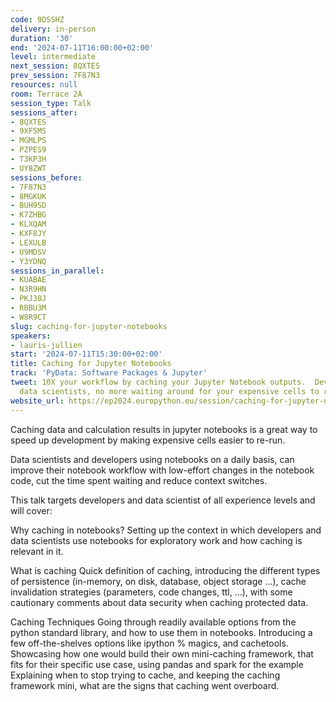 ```yaml
---
code: 9DSSHZ
delivery: in-person
duration: '30'
end: '2024-07-11T16:00:00+02:00'
level: intermediate
next_session: 8QXTES
prev_session: 7F87N3
resources: null
room: Terrace 2A
session_type: Talk
sessions_after:
- 8QXTES
- 9XFSMS
- MGMLPS
- PZPES9
- T3KP3H
- UY8ZWT
sessions_before:
- 7F87N3
- 8MGKUK
- BUH9SD
- K7ZHBG
- KLXQAM
- KXF8JY
- LEXULB
- U9MDSV
- Y3YDNQ
sessions_in_parallel:
- KUABAE
- N3R9HN
- PKJ38J
- RBBU3M
- W8R9CT
slug: caching-for-jupyter-notebooks
speakers:
- lauris-jullien
start: '2024-07-11T15:30:00+02:00'
title: Caching for Jupyter Notebooks
track: 'PyData: Software Packages & Jupyter'
tweet: 10X your workflow by caching your Jupyter Notebook outputs.  Developers and
  data scientists, no more waiting around for your expensive cells to re-run.
website_url: https://ep2024.europython.eu/session/caching-for-jupyter-notebooks
---
```


Caching data and calculation results in jupyter notebooks is a great way to speed up development by making expensive cells easier to re-run.

Data scientists and developers using notebooks on a daily basis, can improve their notebook workflow with low-effort changes in the notebook code, cut the time spent waiting and reduce context switches.

This talk targets developers and data scientist of all experience levels and will cover:

Why caching in notebooks?
Setting up the context in which developers and data scientists use notebooks for exploratory work and how caching is relevant in it.

What is caching
Quick definition of caching, introducing the different types of persistence (in-memory, on disk, database, object storage …), cache invalidation strategies (parameters, code changes, ttl, …), with some cautionary comments about data security when caching protected data.

Caching Techniques
Going through readily available options from the python standard library, and how to use them in notebooks. Introducing a few off-the-shelves options like ipython % magics, and cachetools.
Showcasing how one would build their own mini-caching framework, that fits for their specific use case, using pandas and spark for the example
Explaining when to stop trying to cache, and keeping the caching framework mini, what are the signs that caching went overboard.
